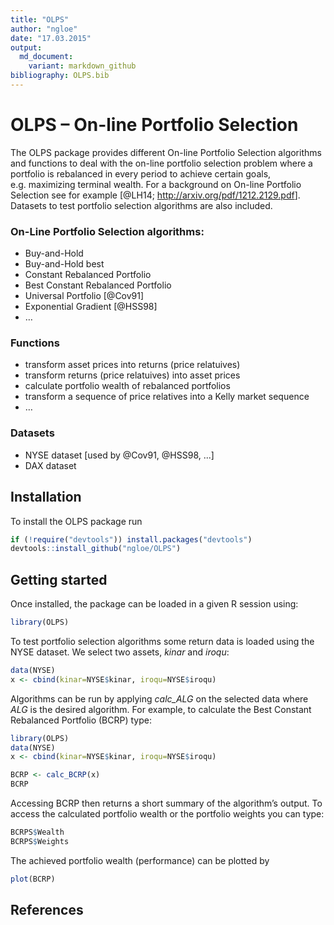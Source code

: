 ```yaml
---
title: "OLPS"
author: "ngloe"
date: "17.03.2015"
output: 
  md_document:
    variant: markdown_github
bibliography: OLPS.bib
---
```


# OLPS -- On-line Portfolio Selection
The OLPS package provides different On-line Portfolio Selection algorithms
and functions to deal with the on-line portfolio selection problem where a portfolio is rebalanced in every period to achieve certain goals, e.g. maximizing terminal wealth. For a background on On-line Portfolio Selection see for example [@LH14; <http://arxiv.org/pdf/1212.2129.pdf>]. Datasets to test portfolio selection algorithms are also included. 

### On-Line Portfolio Selection algorithms:
* Buy-and-Hold
* Buy-and-Hold best
* Constant Rebalanced Portfolio
* Best Constant Rebalanced Portfolio
* Universal Portfolio [@Cov91]
* Exponential Gradient [@HSS98]
* ...

### Functions
* transform asset prices into returns (price relatuives)
* transform returns (price relatuives) into asset prices
* calculate portfolio wealth of rebalanced portfolios
* transform a sequence of price relatives into a Kelly market sequence
* ...

### Datasets
* NYSE dataset [used by @Cov91, @HSS98, ...]
* DAX dataset


## Installation
To install the OLPS package run
```r
if (!require("devtools")) install.packages("devtools")
devtools::install_github("ngloe/OLPS")
```

## Getting started
Once installed, the package can be loaded in a given R session using:
```r
library(OLPS)
```

To test portfolio selection algorithms some return data is loaded using the NYSE dataset. We select two assets, *kinar* and *iroqu*:
```r
data(NYSE)
x <- cbind(kinar=NYSE$kinar, iroqu=NYSE$iroqu)
```

Algorithms can be run by applying *calc_ALG* on the selected data where *ALG* is the desired algorithm. For example, to calculate the Best Constant Rebalanced Portfolio (BCRP) type:
```r
library(OLPS)
data(NYSE)
x <- cbind(kinar=NYSE$kinar, iroqu=NYSE$iroqu)
```
```r
BCRP <- calc_BCRP(x)
BCRP
```
Accessing BCRP then returns a short summary of the algorithm's output. To access the calculated portfolio wealth or the portfolio weights you can type:
```r
BCRPS$Wealth
BCRPS$Weights
```
The achieved portfolio wealth (performance) can be plotted by
```r
plot(BCRP)
```

## References
